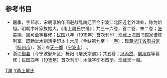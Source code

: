 ==参考书目==
* 屠季，字邦彦，宋朝淳佑年间避战乱南迁至今宁波江北区近老外滩处，称为始祖。明朝中叶家族始大。《甬上屠氏宗谱》；共三十六卷，首二卷、末二卷；[[张美翊|张美翊]]、[[屠可全|屠可全]]等纂修；[[中華民國|民国]]八年（[[1919年|1919年]]）首次刊印；现藏上海图书馆家谱陈列室。既勤堂木刻活字印本十六册（今缺第九至十一卷）；现藏[[浙江省图书馆|浙江省图书馆]]（[[杭州市|杭州市]]）、浙江省[[天一阁|天一阁]]（[[宁波市|宁波市]]） 。
* 浙江[[鄞县|鄞县]]（今宁波鄞州区）栎阳《屠氏宗谱》；共五卷；[[冯丙然|冯丙然]]、[[屠用煃|屠用煃]]等纂修；民国四年（[[1915年|1915年]]）首次刊印；木活字印本四册。现藏天一阁。 

[[Category:鄞县家族|T屠]]
[[Category:屠姓|Y甬上屠氏]]